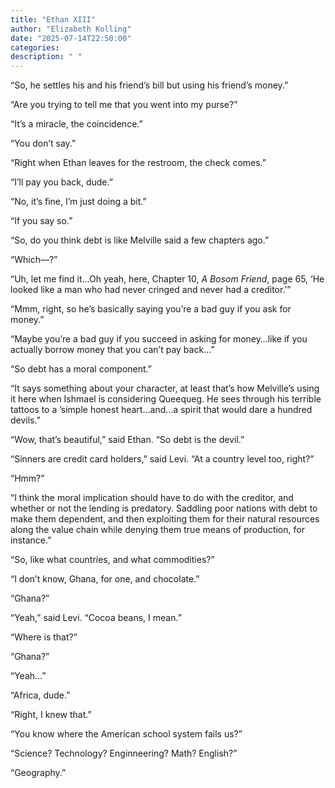 ```yaml
---
title: "Ethan XIII"
author: "Elizabeth Kolling"
date: "2025-07-14T22:50:00"
categories: 
description: " "
---
```


“So, he settles his and his friend’s bill but using his friend’s money.”

“Are you trying to tell me that you went into my purse?”

“It’s a miracle, the coincidence.”

“You don’t say.”

“Right when Ethan leaves for the restroom, the check comes.”

“I’ll pay you back, dude.”

“No, it’s fine, I’m just doing a bit.”

“If you say so.”

“So, do you think debt is like Melville said a few chapters ago.”

“Which—?”

“Uh, let me find it…Oh yeah, here, Chapter 10, *A Bosom Friend*, page 65, ‘He looked like a man who had never cringed and never had a creditor.’”

“Mmm, right, so he’s basically saying you’re a bad guy if you ask for money.”

“Maybe you’re a bad guy if you succeed in asking for money…like if you actually borrow money that you can’t pay back…”

“So debt has a moral component.”

“It says something about your character, at least that’s how Melville’s using it here when Ishmael is considering Queequeg. He sees through his terrible tattoos to a ‘simple honest heart…and…a spirit that would dare a hundred devils.”

“Wow, that’s beautiful,” said Ethan. “So debt is the devil.”

“Sinners are credit card holders,” said Levi. “At a country level too, right?”

"Hmm?"

"I think the moral implication should have to do with the creditor, and whether or not the lending is predatory. Saddling poor nations with debt to make them dependent, and then exploiting them for their natural resources along the value chain while denying them true means of production, for instance."

"So, like what countries, and what commodities?"

"I don't know, Ghana, for one, and chocolate."

"Ghana?"

"Yeah," said Levi. "Cocoa beans, I mean."

"Where is that?"

"Ghana?"

"Yeah..."

"Africa, dude." 

"Right, I knew that."

"You know where the American school system fails us?"

"Science? Technology? Enginneering? Math? English?"

"Geography." 